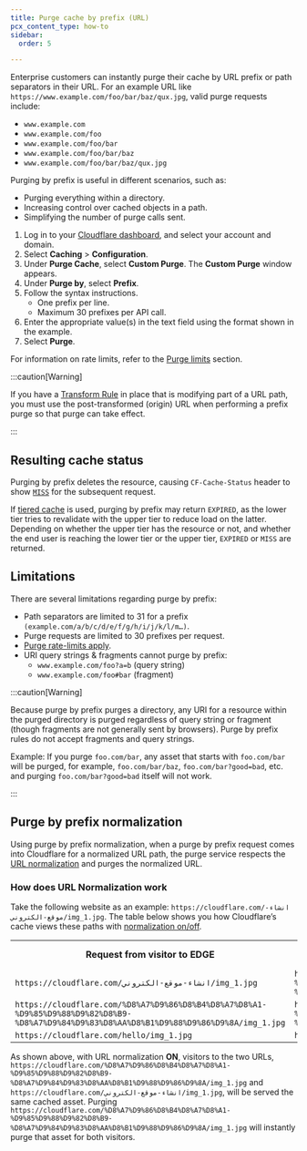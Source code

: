 ```yaml
---
title: ​Purge cache by prefix (URL)
pcx_content_type: how-to
sidebar:
  order: 5

---
```


Enterprise customers can instantly purge their cache by URL prefix or path separators in their URL. For an example URL like `https://www.example.com/foo/bar/baz/qux.jpg`, valid purge requests include:

* `www.example.com`
* `www.example.com/foo`
* `www.example.com/foo/bar`
* `www.example.com/foo/bar/baz`
* `www.example.com/foo/bar/baz/qux.jpg`

Purging by prefix is useful in different scenarios, such as:

* Purging everything within a directory.
* Increasing control over cached objects in a path.
* Simplifying the number of purge calls sent.

1. Log in to your [Cloudflare dashboard](https://dash.cloudflare.com/login), and select your account and domain.
2. Select **Caching** > **Configuration**.
3. Under **Purge Cache**, select **Custom Purge**. The **Custom Purge** window appears.
4. Under **Purge by**, select **Prefix**.
5. Follow the syntax instructions.
   * One prefix per line.
   * Maximum 30 prefixes per API call.
6. Enter the appropriate value(s) in the text field using the format shown in the example.
7. Select **Purge**.

For information on rate limits, refer to the [Purge limits](/cache/how-to/purge-cache/#purge-limits) section.

:::caution[Warning]


If you have a [Transform Rule](/rules/transform/) in place that is modifying part of a URL path, you must use the post-transformed (origin) URL when performing a prefix purge so that purge can take effect.


:::

## Resulting cache status

Purging by prefix deletes the resource, causing `CF-Cache-Status` header to show [`MISS`](/cache/concepts/cache-responses/#miss) for the subsequent request.

If [tiered cache](/cache/how-to/tiered-cache/) is used, purging by prefix may return `EXPIRED`, as the lower tier tries to revalidate with the upper tier to reduce load on the latter.
Depending on whether the upper tier has the resource or not, and whether the end user is reaching the lower tier or the upper tier, `EXPIRED` or `MISS` are returned.

## Limitations

There are several limitations regarding purge by prefix:

* Path separators are limited to 31 for a prefix `(example.com/a/b/c/d/e/f/g/h/i/j/k/l/m…)`.
* Purge requests are limited to 30 prefixes per request.
* [Purge rate-limits apply](/api/resources/cache/methods/purge/).
* URI query strings & fragments cannot purge by prefix:
  * `www.example.com/foo?a=b` (query string)
  * `www.example.com/foo#bar` (fragment)

:::caution[Warning]


Because purge by prefix purges a directory, any URI for a resource within the purged directory is purged regardless of query string or fragment (though fragments are not generally sent by browsers). Purge by prefix rules do not accept fragments and query strings.

Example: If you purge `foo.com/bar`, any asset that starts with `foo.com/bar` will be purged, for example, `foo.com/bar/baz`, `foo.com/bar?good=bad`, etc. and purging `foo.com/bar?good=bad` itself will not work.


:::

## Purge by prefix normalization

Using purge by prefix normalization, when a purge by prefix request comes into Cloudflare for a normalized URL path, the purge service respects the [URL normalization](/rules/normalization/) and purges the normalized URL.

### How does URL Normalization work

Take the following website as an example: `https://cloudflare.com/انشاء-موقع-الكتروني/img_1.jpg`. The table below shows you how Cloudflare’s cache views these paths with [normalization on/off](/rules/normalization/).

<table>
  <tbody>
    <th colspan="5" rowspan="1">
      Request from visitor to EDGE
    </th>
    <th colspan="5" rowspan="1">
      What Cloudflare cache sees with Normalize Incoming URLs ON
    </th>
    <th colspan="5" rowspan="1">
      What Cloudflare cache sees with Normalize Incoming URLs OFF
    </th>
    <tr>
      <td colspan="5" rowspan="1">
        <code>https://cloudflare.com/انشاء-موقع-الكتروني/img_1.jpg</code>
      </td>
      <td colspan="5" rowspan="1">
        <code>https://cloudflare.com/%D8%A7%D9%86%D8%B4%D8%A7%D8%A1-%D9%85%D9%88%D9%82%D8%B9-%D8%A7%D9%84%D9%83%D8%AA%D8%B1%D9%88%D9%86%D9%8A/img_1.jpg</code>
      </td>
      <td colspan="5" rowspan="1">
        <code>https://cloudflare.com/انشاء-موقع-الكتروني/img_1.jpg</code>
      </td>
    </tr>
    <tr>
      <td colspan="5" rowspan="1">
        <code>https://cloudflare.com/%D8%A7%D9%86%D8%B4%D8%A7%D8%A1-%D9%85%D9%88%D9%82%D8%B9-%D8%A7%D9%84%D9%83%D8%AA%D8%B1%D9%88%D9%86%D9%8A/img_1.jpg</code>
      </td>
      <td colspan="5" rowspan="1">
        <code>https://cloudflare.com/%D8%A7%D9%86%D8%B4%D8%A7%D8%A1-%D9%85%D9%88%D9%82%D8%B9-%D8%A7%D9%84%D9%83%D8%AA%D8%B1%D9%88%D9%86%D9%8A/img_1.jpg</code>
      </td>
      <td colspan="5" rowspan="1">
        <code>https://cloudflare.com/%D8%A7%D9%86%D8%B4%D8%A7%D8%A1-%D9%85%D9%88%D9%82%D8%B9-%D8%A7%D9%84%D9%83%D8%AA%D8%B1%D9%88%D9%86%D9%8A/img_1.jpg</code>
      </td>
    </tr>
    <tr>
      <td colspan="5" rowspan="1">
        <code>https://cloudflare.com/hello/img_1.jpg</code>
      </td>
      <td colspan="5" rowspan="1">
        <code>https://cloudflare.com/hello/img_1.jpg</code>
      </td>
      <td colspan="5" rowspan="1">
        <code>https://cloudflare.com/hello/img_1.jpg</code>
      </td>
    </tr>
  </tbody>
</table>

As shown above, with URL normalization **ON**, visitors to the two URLs, `https://cloudflare.com/%D8%A7%D9%86%D8%B4%D8%A7%D8%A1-%D9%85%D9%88%D9%82%D8%B9-%D8%A7%D9%84%D9%83%D8%AA%D8%B1%D9%88%D9%86%D9%8A/img_1.jpg` and `https://cloudflare.com/انشاء-موقع-الكتروني/img_1.jpg`, will be served the same cached asset. Purging `https://cloudflare.com/%D8%A7%D9%86%D8%B4%D8%A7%D8%A1-%D9%85%D9%88%D9%82%D8%B9-%D8%A7%D9%84%D9%83%D8%AA%D8%B1%D9%88%D9%86%D9%8A/img_1.jpg` will instantly purge that asset for both visitors.
